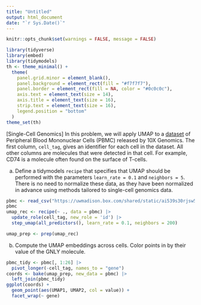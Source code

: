 ```yaml
---
title: "Untitled"
output: html_document
date: "`r Sys.Date()`"
---
```


```r
knitr::opts_chunk$set(warnings = FALSE, message = FALSE)
```

```r
library(tidyverse)
library(embed)
library(tidymodels)
th <- theme_minimal() + 
  theme(
    panel.grid.minor = element_blank(),
    panel.background = element_rect(fill = "#f7f7f7"),
    panel.border = element_rect(fill = NA, color = "#0c0c0c"),
    axis.text = element_text(size = 14),
    axis.title = element_text(size = 16),
    strip.text = element_text(size = 16),
    legend.position = "bottom"
  )
theme_set(th)
```

[Single-Cell Genomics]  In this problem, we will apply UMAP to a
[dataset](https://uwmadison.box.com/shared/static/ai539s30rjsw5ke4vxbjrxjaiihq7edk.csv)
of Peripheral Blood Mononuclear Cells (PBMC) released by 10X Genomics. The first
column, `cell_tag`, gives an identifier for each cell in the dataset. All other
columns are molecules that were detected in that cell. For example, CD74 is a
molecule often found on the surface of T-cells.
    
a. Define a tidymodels `recipe` that specifies that UMAP should be performed
with the parameters `learn_rate = 0.1` and `neighbors = 5`. There is no need to
normalize these data, as they have been normalized in advance using methods
tailored to single-cell genomics data.

```r
pbmc <- read_csv("https://uwmadison.box.com/shared/static/ai539s30rjsw5ke4vxbjrxjaiihq7edk.csv")
pbmc
umap_rec <- recipe(~ ., data = pbmc) |>
  update_role(cell_tag, new_role = 'id') |>
  step_umap(all_predictors(), learn_rate = 0.1, neighbors = 200)

umap_prep <- prep(umap_rec)
```

b. Compute the UMAP embeddings across cells. Color points in by their value of
the GNLY molecule.
```r
pbmc_tidy <- pbmc[, 1:26] |>
  pivot_longer(-cell_tag, names_to = "gene")
coords <- bake(umap_prep, new_data = pbmc) |>
  left_join(pbmc_tidy)
ggplot(coords) +
  geom_point(aes(UMAP1, UMAP2, col = value)) +
  facet_wrap(~ gene)
```
